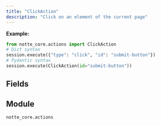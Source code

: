 ```yaml
---
title: "ClickAction"
description: "Click on an element of the current page"
---
```



**Example:**
```python
from notte_core.actions import ClickAction
# Dict syntax
session.execute({"type": "click", "id": "submit-button"})
# Pydantic syntax
session.execute(ClickAction(id="submit-button"))
```

## Fields

<ParamField path="type" type="Literal['click']" required>
</ParamField>

<ParamField path="category" type="str" required>
</ParamField>

<ParamField path="description" type="str" required>
</ParamField>

<ParamField path="id" type="str" required>
</ParamField>

<ParamField path="selector" type="UnionType[NodeSelectors, None]" required>
</ParamField>

<ParamField path="press_enter" type="UnionType[bool, None]" required>
</ParamField>

<ParamField path="text_label" type="UnionType[str, None]" required>
</ParamField>

<ParamField path="param" type="UnionType[ActionParameter, None]" required>
</ParamField>


## Module

`notte_core.actions`

